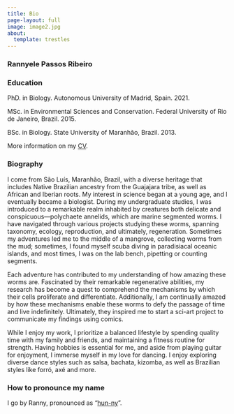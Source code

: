 ```yaml
---
title: Bio
page-layout: full
image: image2.jpg
about:
  template: trestles
---
```


### Rannyele Passos Ribeiro

### Education

PhD. in Biology. Autonomous University of Madrid, Spain. 2021.

MSc. in Environmental Sciences and Conservation. Federal University of Rio de Janeiro, Brazil. 2015.

BSc. in Biology. State University of Maranhão, Brazil. 2013.

More information on my [CV](https://github.com/rannypribeiro/rannypribeiro.github.io/blob/main/CV_RPR_09_2025.pdf).

### Biography

I come from São Luís, Maranhão, Brazil, with a diverse heritage that includes Native Brazilian ancestry from the Guajajara tribe, as well as African and Iberian roots. My interest in science began at a young age, and I eventually became a biologist. During my undergraduate studies, I was introduced to a remarkable realm inhabited by creatures both delicate and conspicuous—polychaete annelids, which are marine segmented worms. I have navigated through various projects studying these worms, spanning taxonomy, ecology, reproduction, and ultimately, regeneration. Sometimes my adventures led me to the middle of a mangrove, collecting worms from the mud; sometimes, I found myself scuba diving in paradisiacal oceanic islands, and most times, I was on the lab bench, pipetting or counting segments.

Each adventure has contributed to my understanding of how amazing these worms are. Fascinated by their remarkable regenerative abilities, my research has become a quest to comprehend the mechanisms by which their cells proliferate and differentiate. Additionally, I am continually amazed by how these mechanisms enable these worms to defy the passage of time and live indefinitely. Ultimately, they inspired me to start a sci-art project to communicate my findings using comics.

While I enjoy my work, I prioritize a balanced lifestyle by spending quality time with my family and friends, and maintaining a fitness routine for strength. Having hobbies is essential for me, and aside from playing guitar for enjoyment, I immerse myself in my love for dancing. I enjoy exploring diverse dance styles such as salsa, bachata, kizomba, as well as Brazilian styles like forró, axé and more.

### How to pronounce my name

I go by Ranny, pronounced as "[hun-ny](https://dictionary.cambridge.org/us/pronunciation/english/hunny)".
